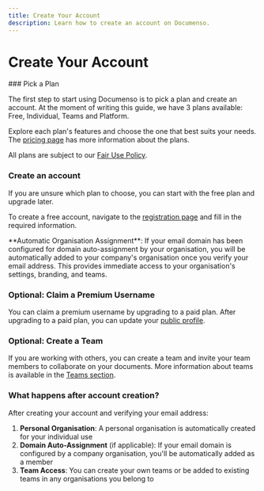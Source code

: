 ```yaml
---
title: Create Your Account
description: Learn how to create an account on Documenso.
---
```



# Create Your Account

<Steps>
### Pick a Plan

The first step to start using Documenso is to pick a plan and create an account. At the moment of writing this guide, we have 3 plans available: Free, Individual, Teams and Platform.

Explore each plan's features and choose the one that best suits your needs. The [pricing page](https://documen.so/pricing) has more information about the plans.

<Callout>All plans are subject to our [Fair Use Policy](/users/fair-use).</Callout>

### Create an account

If you are unsure which plan to choose, you can start with the free plan and upgrade later.

To create a free account, navigate to the [registration page](https://documen.so/free) and fill in the required information.

<Callout type="info">
  **Automatic Organisation Assignment**: If your email domain has been configured for domain
  auto-assignment by your organisation, you will be automatically added to your company's
  organisation once you verify your email address. This provides immediate access to your
  organisation's settings, branding, and teams.
</Callout>

### Optional: Claim a Premium Username

You can claim a premium username by upgrading to a paid plan. After upgrading to a paid plan, you can update your [public profile](https://app.documenso.com/settings/public-profile).

### Optional: Create a Team

If you are working with others, you can create a team and invite your team members to collaborate on your documents. More information about teams is available in the [Teams section](/users/organisations/teams).

### What happens after account creation?

After creating your account and verifying your email address:

1. **Personal Organisation**: A personal organisation is automatically created for your individual use
2. **Domain Auto-Assignment** (if applicable): If your email domain is configured by a company organisation, you'll be automatically added as a member
3. **Team Access**: You can create your own teams or be added to existing teams in any organisations you belong to

</Steps>
